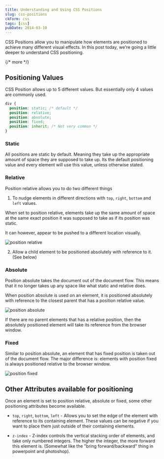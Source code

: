 ```yaml
---
title: Understanding and Using CSS Positions
slug: css-positions
ckForm: css
tags: [css]
pubDate: 2014-03-10
---
```


CSS Positions allow you to manipulate how elements are positioned to achieve many different visual effects. In this post today, we're going a little deeper to understand CSS positioning.

{/* more */}

## Positioning Values

CSS Position allows up to 5 different values. But essentially only 4 values are commonly used.

```css
div {
  position: static; /* default */
  position: relative;
  position: absolute;
  position: fixed;
  position: inherit; /* Not very common */
}
```

### Static

All positions are static by default. Meaning they take up the appropriate amount of space they are supposed to take up. Its the default positioning value and every element will use this value, unless otherwise stated.

### Relative

Position relative allows you to do two different things

1. To nudge elements in different directions with `top`, `right`, `bottom` and `left` values.

When set to position relative, elements take up the same amount of space at the same exact position it was supposed to take as if its position was static.

It can however, appear to be pushed to a different location visually.

![][image-1]

2. Allow a child element to be positioned absolutely with reference to it. (See below)

### Absolute

Position absolute takes the document out of the document flow. This means that it no longer takes up any space like what static and relative does.

When position absolute is used on an element, it is positioned absolutely with reference to the closest parent that has a position relative value.

![][image-2]

If there are no parent elements that has a relative position, then the absolutely positioned element will take its reference from the browser window.

### Fixed

Similar to position absolute, an element that has fixed position is taken out of the document flow. The major difference is: elements with position fixed is always positioned relative to the browser window.

![][image-3]

## Other Attributes available for positioning

Once an element is set to position relative, absolute or fixed, some other positioning attributes become available.

- `top`, `right`, `bottom`, `left` - Allows you to set the edge of the element with reference to its containing element. These values can be negative if you want to place them just outside of their containing elements.

- `z-index` - Z-index controls the vertical stacking order of elements, and take only numbered integers. The higher the integer, the more forward this element is. (Somewhat like the "bring forward/backward" thing in powerpoint and photoshop).

[image-1]: /images/2014/03/posr.jpg 'position relative'
[image-2]: /images/2014/03/posa.jpg 'position absolute'
[image-3]: /images/2014/03/posf.jpg 'position fixed'

